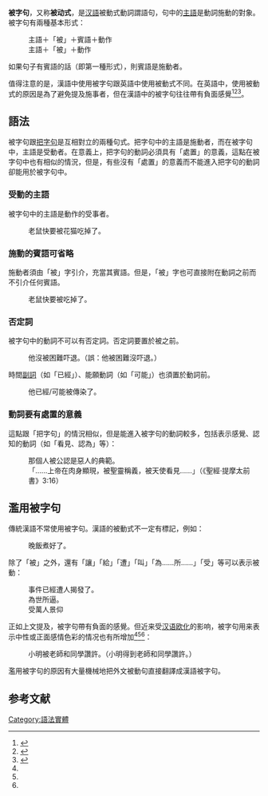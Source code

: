 {{Otheruses|subject='''漢語中的一種句式'''|other=2000年代后期[[中国大陆|中国大陆]][[互联网|互联网]]上出现的“被××”句式|被字句式}}
{{Refimprove|time=2016-10-23T13:56:07+00:00}}

'''被字句'''，又称'''被动式'''，是[[汉語|汉語]]被動式動詞謂語句，句中的[[主語|主語]]是動詞施動的對象。被字句有兩種基本形式：
:主語＋「被」＋賓語＋動作
:主語＋「被」＋動作
如果句子有賓語的話（即第一種形式），則賓語是施動者。

值得注意的是，漢語中使用被字句跟英語中使用被動式不同。在英語中，使用被動式的原因是為了避免提及施事者，但在漢語中的被字句往往帶有負面感覺<ref name="CUHK">{{cite web|title=歐化句子：（一）濫用「被字句」|url=https://www.ilc.cuhk.edu.hk/chinese/LangProblems/engstyle1.html|website=香港中文大學自學中心|accessdate=2016-10-23|archiveurl=https://web.archive.org/web/20110517215519/http://www.ilc.cuhk.edu.hk/chinese/LangProblems/engstyle1.html|archivedate=2011-05-17|language=zh-hk|dead-url=no}}</ref><ref name="NTU">{{cite web|last1=王|first1=意婷|title=再探「被字句」教學語法|url=http://www.tcsl.ntu.edu.tw/uploads/asset/data/5703a8613817841a12000f85/05.pdf|website=國立臺灣大學|accessdate=2016-10-23|archiveurl=https://web.archive.org/web/20161023134156/http://www.tcsl.ntu.edu.tw/uploads/asset/data/5703a8613817841a12000f85/05.pdf|archivedate=2016-10-23|language=zh-tw|dead-url=no}}</ref><ref name="梁慧敏2010">{{cite book|author=梁慧敏|title=正識中文|url=https://books.google.com/books?id=4oMoAwAAQBAJ&pg=PA105|accessdate=2016-10-23|date=2010-12-01|publisher=三聯書店(香港)有限公司|language=zh-hk|isbn=978-962-04-3022-0|page=105|archive-date=2017-08-30|archive-url=https://web.archive.org/web/20170830101011/https://books.google.com/books?id=4oMoAwAAQBAJ&pg=PA105|dead-url=no}}</ref>。

==語法==

被字句跟[[把字句|把字句]]是互相對立的兩種句式。把字句中的主語是施動者，而在被字句中，主語是受動者。在意義上，把字句的動詞必須具有「處置」的意義，這點在被字句中也有相似的情況，但是，有些沒有「處置」的意義而不能進入把字句的動詞卻能用於被字句中。

===受動的主語===

被字句中的主語是動作的受事者。

:老鼠快要被花猫吃掉了。

===施動的賓語可省略===

施動者須由「被」字引介，充當其賓語。但是，「被」字也可直接附在動詞之前而不引介任何賓語。

:老鼠快要被吃掉了。

===否定詞===
被字句中的動詞不可以有否定詞。否定詞要置於被之前。
:他沒被困難吓退。（誤：他被困難沒吓退。）

時間[[副詞|副詞]]（如「已經」）、能願動詞（如「可能」）也須置於動詞前。
:他已經/可能被傳染了。

===動詞要有處置的意義===

這點跟「把字句」的情況相似，但是能進入被字句的動詞較多，包括表示感覺、認知的動詞（如「看見、認為」等）：

:那個人被公認是惡人的典範。
:「……上帝在肉身顯現，被聖靈稱義，被天使看見……」（《聖經·提摩太前書》3:16）

==濫用被字句==

傳統漢語不常使用被字句。漢語的被動式不一定有標記，例如：

:晚飯煮好了。

除了「被」之外，還有「讓」「給」「遭」「叫」「為……所……」「受」等可以表示被動：

:事件已經遭人揭發了。
:為世所逼。
:受萬人景仰

正如上文提及，被字句帶有負面的感覺。但近来受[[欧化中文|汉语欧化]]的影响，被字句用来表示中性或正面感情色彩的情况也有所增加<ref name="CUHK" /><ref name="NTU" /><ref name="梁慧敏2010" />：

:小明被老師和同學讚許。（小明得到老師和同學讚許。）

濫用被字句的原因有大量機械地把外文被動句直接翻譯成漢語被字句。

==参考文献==
{{reflist}}

{{漢語語法概念}}[[Category:語法實體|Category:語法實體]]